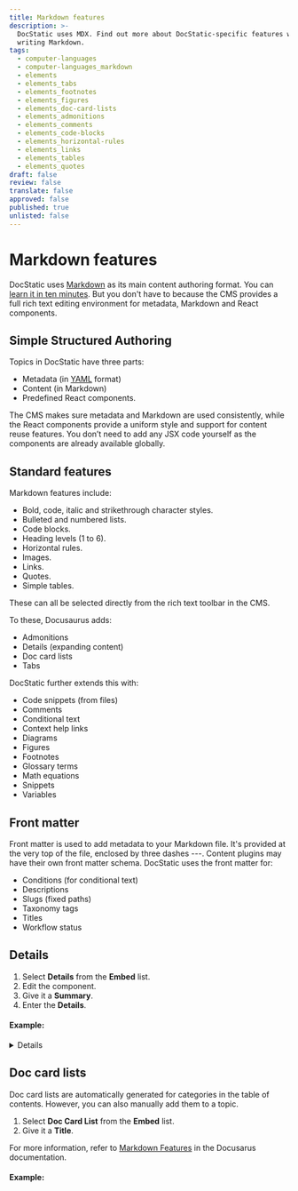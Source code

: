```yaml
---
title: Markdown features
description: >-
  DocStatic uses MDX. Find out more about DocStatic-specific features when
  writing Markdown.
tags:
  - computer-languages
  - computer-languages_markdown
  - elements
  - elements_tabs
  - elements_footnotes
  - elements_figures
  - elements_doc-card-lists
  - elements_admonitions
  - elements_comments
  - elements_code-blocks
  - elements_horizontal-rules
  - elements_links
  - elements_tables
  - elements_quotes
draft: false
review: false
translate: false
approved: false
published: true
unlisted: false
---
```


# Markdown features

DocStatic uses [Markdown](https://commonmark.org/) as its main content authoring format. You can [learn it in ten minutes](https://commonmark.org/help/). But you don't have to because the CMS provides a full rich text editing environment for metadata, Markdown and React components.

## Simple Structured Authoring

Topics in DocStatic have three parts: 

* Metadata (in [YAML](https://yaml.org/spec/1.2.2/) format)
* Content (in Markdown)
* Predefined React components. 

The CMS makes sure metadata and Markdown are used consistently, while the React components provide a uniform style and support for content reuse features. You don’t need to add any JSX code yourself as the components are already available globally. 

## Standard features

Markdown features include:

* Bold, code, italic and strikethrough character styles.
* Bulleted and numbered lists.
* Code blocks.
* Heading levels (1 to 6).
* Horizontal rules.
* Images.
* Links.
* Quotes.
* Simple tables.

These can all be selected directly from the rich text toolbar in the CMS.

To these, Docusaurus adds:

* Admonitions
* Details (expanding content)
* Doc card lists
* Tabs

DocStatic further extends this with:

* Code snippets (from files)
* Comments
* Conditional text
* Context help links
* Diagrams
* Figures
* Footnotes
* Glossary terms
* Math equations
* Snippets
* Variables

## Front matter

Front matter is used to add metadata to your Markdown file. It's provided at the very top of the file, enclosed by three dashes ---. Content plugins may have their own front matter schema. DocStatic uses the front matter for:

* Conditions (for conditional text)
* Descriptions
* Slugs (fixed paths)
* Taxonomy tags
* Titles
* Workflow status

## Details

1. Select **Details** from the **Embed** list.
2. Edit the component.
3. Give it a **Summary**.
4. Enter the **Details**.

#### Example:

<Details summary="Toggle me.">
  This is the detailed content.

  You can use Markdown here including **bold** and *italic* text, and inline [links](https://docusaurus.io/).
</Details>

## Doc card lists

Doc card lists are automatically generated for categories in the table of contents. However, you can also manually add them to a topic.

1. Select **Doc Card List** from the **Embed** list.
2. Give it a **Title**.

For more information, refer to [Markdown Features](https://docusaurus.io/docs/markdown-features) in the Docusarus documentation.

#### Example:

<DocCardList title="Markdown Features" />
